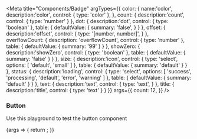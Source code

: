 

<Meta
  title="Components/Badge"
  argTypes={{
    color: {
      name:'color', 
      description:'color', 
      control: {
        type: 'color'
      },
    },
    count: {
      description:'count', 
      control: {
        type: 'number'
      }
    },
    dot: {
      description:'dot', 
      control: {
        type: 'boolean'
      },
      table: {
        defaultValue: {
          summary: 'false',
        }
      }
    },
    offset: {
      description:'offset', 
      control: {
        type: '[number, number]',
      }
    },  
    overflowCount: {
      description: 'overflowCount',
      control: {
        type: 'number'
      },
      table: {
        defaultValue: {
          summary: '99'
        }
      }
    },
    showZero: {
      description:'showZero', 
      control: {
        type: 'boolean'
      },
      table: {
        defaultValue: {
          summary: 'false'
        }
      }
    },
    size: {
      description:'icon', 
      control: {
        type: 'select',
        options: [
          'default',
          'small'
        ]
      },
      table: {
        defaultValue: {
          summary: 'default'
        }
      }
    },
    status: {
      description:'loading', 
      control: {
        type: 'select',
        options: [
          'success',
          'processing',
          'default',
          'error',
          'warning'
        ]
      },
      table: {
        defaultValue: {
          summary: 'default'
        }
      }
    },
    text: {
      description:'text', 
      control: {
        type: 'text',
      }
    },
    title: {
      description:'title', 
      control: {
        type: 'text'
      }
    }
  }}
  args={{
    count: 12,
  }}
/>

### Button

Use this playground to test the button component

<Canvas>
  <Story name="Standard">
    {args => {
      return <Badge {...args} />;
    }}
  </Story>
</Canvas>


<ArgsTable story="Standard" />